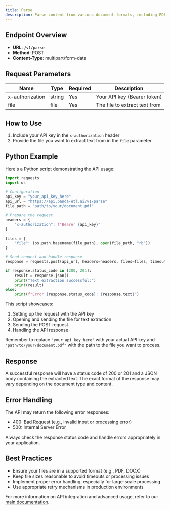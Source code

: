 ```yaml
---
title: Parse
description: Parse content from various document formats, including PDFs
---
```


## Endpoint Overview

- **URL**: `/v1/parse`
- **Method**: POST
- **Content-Type**: multipart/form-data

## Request Parameters

| Name            | Type   | Required | Description                   |
| --------------- | ------ | -------- | ----------------------------- |
| x-authorization | string | Yes      | Your API key (Bearer token)   |
| file            | file   | Yes      | The file to extract text from |

## How to Use

1. Include your API key in the `x-authorization` header
2. Provide the file you want to extract text from in the `file` parameter

## Python Example

Here's a Python script demonstrating the API usage:

```python
import requests
import os

# Configuration
api_key = "your_api_key_here"
api_url = "https://api.panda-etl.ai/v1/parse"
file_path = "path/to/your/document.pdf"

# Prepare the request
headers = {
    "x-authorization": f"Bearer {api_key}"
}

files = {
    "file": (os.path.basename(file_path), open(file_path, "rb"))
}

# Send request and handle response
response = requests.post(api_url, headers=headers, files=files, timeout=360)

if response.status_code in [200, 201]:
    result = response.json()
    print("Text extraction successful:")
    print(result)
else:
    print(f"Error {response.status_code}: {response.text}")
```

This script showcases:

1. Setting up the request with the API key
2. Opening and sending the file for text extraction
3. Sending the POST request
4. Handling the API response

Remember to replace `"your_api_key_here"` with your actual API key and `"path/to/your/document.pdf"` with the path to the file you want to process.

## Response

A successful response will have a status code of 200 or 201 and a JSON body containing the extracted text. The exact format of the response may vary depending on the document type and content.

## Error Handling

The API may return the following error responses:

- 400: Bad Request (e.g., invalid input or processing error)
- 500: Internal Server Error

Always check the response status code and handle errors appropriately in your application.

## Best Practices

- Ensure your files are in a supported format (e.g., PDF, DOCX)
- Keep file sizes reasonable to avoid timeouts or processing issues
- Implement proper error handling, especially for large-scale processing
- Use appropriate retry mechanisms in production environments

For more information on API integration and advanced usage, refer to our [main documentation](/index).

